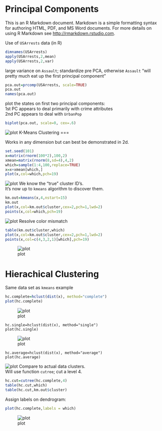 Principal Components
===

This is an R Markdown document. Markdown is a simple formatting syntax for authoring HTML, PDF, and MS Word documents. For more details on using R Markdown see <http://rmarkdown.rstudio.com>.

Use of `USArrests` data (in R)
```r
dimnames(USArrests)
apply(USArrests,2,mean)
apply(USArrests,2,var)
```

large variance on `Assault`; standardize pre PCA, otherwise `Assault` "will pretty much eat up the first principal component"

```r
pca.out=prcomp(USArrests, scale=TRUE)
pca.out
names(pca.out)
```

plot the states on first two principal components:<br>
1st PC appears to deal primarily with crime attributes<br>
2nd PC appears to deal with `UrbanPop`
```r
biplot(pca.out, scale=0, cex=.6)
```
![plot](plots/Rplot1_biplot.png?raw=true)
K-Means Clustering
===

Works in any dimension but can best be demonstrated in 2d.
```r
set.seed(101)
x=matrix(rnorm(100*2),100,2)
xmean=matrix(rnorm(8,sd=4),4,2)
which=sample(1:4,100,replace=TRUE)
x=x+xmean[which,]
plot(x,col=which,pch=19)
```
![plot](plots/Rplot2_sample.png?raw=true)
We know the "true" cluster ID's.<br>
It's now up to `kmeans` algorithm to discover them.
```r
km.out=kmeans(x,4,nstart=15)
km.out
plot(x,col=km.out$cluster,cex=2,pch=1,lwd=2)
points(x,col=which,pch=19)
```
![plot](plots/Rplot3_kmeans1.png?raw=true)
Resolve color mismatch
```r
table(km.out$cluster,which)
plot(x,col=km.out$cluster,cex=2,pch=1,lwd=2)
points(x,col=c(4,3,2,1)[which],pch=19)
```
![plot](plots/Rplot3_kmeans2.png?raw=true)

Hierachical Clustering
===

Same data set as `kmeans` example
```r
hc.complete=hclust(dist(x), method="complete")
plot(hc.complete)
```
![plot](plots/Rplot4_hc_comp.png?raw=true)
```
hc.single=hclust(dist(x), method="single")
plot(hc.single)
```
![plot](plots/Rplot5_hc_sing.png?raw=true)
```
hc.average=hclust(dist(x), method="average")
plot(hc.average)
```
![plot](plots/Rplot6_hc_avg.png?raw=true)
Compare to actual data clusters.<br>
Will use function `cutree`; cut a level 4.
```r
hc.cut=cutree(hc.complete,4)
table(hc.cut,which)
table(hc.cut,km.out$cluster)
```

Assign labels on dendrogram:
```r
plot(hc.complete,labels = which)
```
![plot](plots/Rplot7_hc_labels.png?raw=true)
